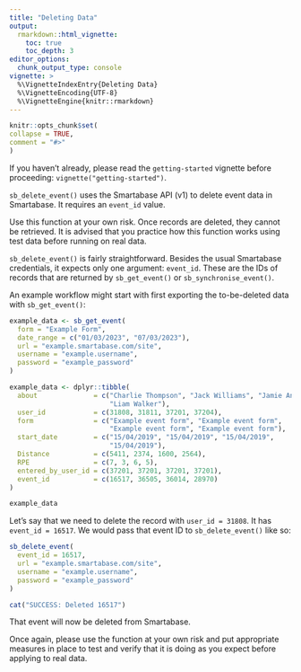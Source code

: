 ```yaml
---
title: "Deleting Data"
output: 
  rmarkdown::html_vignette:
    toc: true
    toc_depth: 3
editor_options:
  chunk_output_type: console
vignette: >
  %\VignetteIndexEntry{Deleting Data}
  %\VignetteEncoding{UTF-8}
  %\VignetteEngine{knitr::rmarkdown}
---
```


```r
knitr::opts_chunk$set(
collapse = TRUE,
comment = "#>"
)
```

If you haven't already, please read the `getting-started` vignette before proceeding: `vignette("getting-started")`.

`sb_delete_event()` uses the Smartabase API (v1) to delete event data in Smartabase. It requires an `event_id` value.

Use this function at your own risk. Once records are deleted, they cannot be retrieved. It is advised that you practice how this function works using test data before running on real data.

`sb_delete_event()` is fairly straightforward. Besides the usual Smartabase credentials, it expects only one argument: `event_id`. These are the IDs of records that are returned by `sb_get_event()` or `sb_synchronise_event()`.

An example workflow might start with first exporting the to-be-deleted data with `sb_get_event()`:

```r
example_data <- sb_get_event(
  form = "Example Form",
  date_range = c("01/03/2023", "07/03/2023"),
  url = "example.smartabase.com/site",
  username = "example.username",
  password = "example_password"
)
```

```r
example_data <- dplyr::tibble(
  about              = c("Charlie Thompson", "Jack Williams", "Jamie Anderson", 
                         "Liam Walker"),
  user_id            = c(31808, 31811, 37201, 37204),
  form               = c("Example event form", "Example event form", 
                         "Example event form", "Example event form"),
  start_date         = c("15/04/2019", "15/04/2019", "15/04/2019", 
                         "15/04/2019"),
  Distance           = c(5411, 2374, 1600, 2564),
  RPE                = c(7, 3, 6, 5),
  entered_by_user_id = c(37201, 37201, 37201, 37201),
  event_id           = c(16517, 36505, 36014, 28970)
)
```

```r
example_data
```

Let's say that we need to delete the record with `user_id = 31808`. It has `event_id = 16517`. We would pass that event ID to `sb_delete_event()` like so:

```r
sb_delete_event(
  event_id = 16517,
  url = "example.smartabase.com/site",
  username = "example.username",
  password = "example_password"
)
```

```r
cat("SUCCESS: Deleted 16517")
```

That event will now be deleted from Smartabase.

Once again, please use the function at your own risk and put appropriate measures in place to test and verify that it is doing as you expect before applying to real data.
